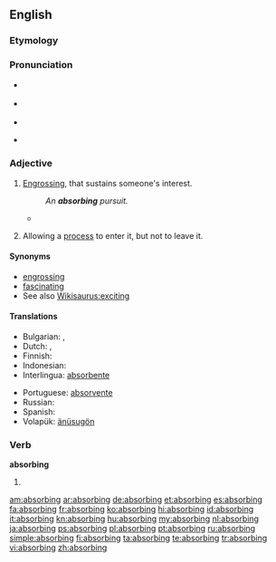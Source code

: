 ==English==

===Etymology===
{{suffix|absorb|ing}}

===Pronunciation===
* {{a|RP}} {{IPA|/əbˈzɔːbɪŋ/|/əbˈsɔːbɪŋ/}}
* {{a|US}} {{IPA|/æb.ˈzɔr.bɪŋ/|/æb.ˈsɔɹ.bɪŋ/|/əb.ˈzɔr.bɪŋ/|/əb.ˈsɔɹ.bɪŋ/}}
* {{audio|en-us-absorbing.ogg|Audio (US)}}

* {{rhymes|ɔː(r)bɪŋ}}

===Adjective===
{{en-adj}}

# [[engross|Engrossing]], that sustains someone's interest.
#: ''An '''absorbing''' pursuit.''
#* {{quote-news
|year=2011
|date=October 29
|author=Neil Johnston
|title=Norwich   3 - 3   Blackburn
|work=BBC Sport
|url=http://news.bbc.co.uk/sport2/hi/football/15413656.stm
|page=
|passage=It was a dramatic finish to an '''absorbing''', fast-paced game but Blackburn will be deeply unhappy with referee Anthony Taylor as Nzonzi's handball was harsh.}}
# {{context|statistics|of a [[state]]}} Allowing a [[process]] to enter it, but not to leave it.

====Synonyms====
* [[engrossing]]
* [[fascinating]]
* See also [[Wikisaurus:exciting]]

====Translations====
{{trans-top|engrossing}}
* Bulgarian: {{t+|bg|поглъщащ}},  {{t+|bg|увлекателен}}
* Dutch: {{t+|nl|boeiend}}, {{t+|nl|grijpend}}
* Finnish: {{t-|fi|mukaansatempaava}}
* Indonesian: {{t+|id|penyerap|xs=Indonesian}}
* Interlingua: [[absorbente]]
{{trans-mid}}
* Portuguese: [[absorvente]]
* Russian: {{t+|ru|увлекательный|m}}
* Spanish: {{t+|es|absorbente}}
* Volapük: [[änüsugön]]
{{trans-bottom}}
{{trans-top|math: of a state}}
{{trans-mid}}
{{trans-bottom}}

===Verb===
'''absorbing'''

# {{present participle of|absorb}}

[[am:absorbing]]
[[ar:absorbing]]
[[de:absorbing]]
[[et:absorbing]]
[[es:absorbing]]
[[fa:absorbing]]
[[fr:absorbing]]
[[ko:absorbing]]
[[hi:absorbing]]
[[id:absorbing]]
[[it:absorbing]]
[[kn:absorbing]]
[[hu:absorbing]]
[[my:absorbing]]
[[nl:absorbing]]
[[ja:absorbing]]
[[ps:absorbing]]
[[pl:absorbing]]
[[pt:absorbing]]
[[ru:absorbing]]
[[simple:absorbing]]
[[fi:absorbing]]
[[ta:absorbing]]
[[te:absorbing]]
[[tr:absorbing]]
[[vi:absorbing]]
[[zh:absorbing]]